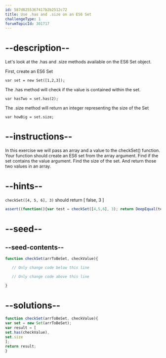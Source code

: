 ```yaml
---
id: 587d8255367417b2b2512c72
title: Use .has and .size on an ES6 Set
challengeType: 1
forumTopicId: 301717
---
```


# --description--

Let's look at the .has and .size methods available on the ES6 Set object.

First, create an ES6 Set

`var set = new Set([1,2,3]);`

The .has method will check if the value is contained within the set.

`var hasTwo = set.has(2);`

The .size method will return an integer representing the size of the Set

`var howBig = set.size;`

# --instructions--

In this exercise we will pass an array and a value to the checkSet() function. Your function should create an ES6 set from the array argument. Find if the set contains the value argument. Find the size of the set. And return those two values in an array.

# --hints--

`checkSet([4, 5, 6], 3)` should return [ false, 3 ]

```js
assert((function(){var test = checkSet([4,5,6], 3); return DeepEqual(test, [ false, 3 ]);})());
```

# --seed--

## --seed-contents--

```js
function checkSet(arrToBeSet, checkValue){

   // Only change code below this line

   // Only change code above this line

}
```

# --solutions--

```js
function checkSet(arrToBeSet, checkValue){
var set = new Set(arrToBeSet);
var result = [
set.has(checkValue),
set.size
];
return result;
}
```
